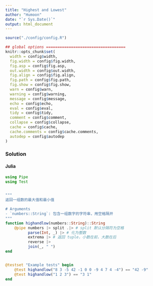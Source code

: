```yaml
---
title: "Highest and Lowest"
author: "Humoon"
date: "`r Sys.Date()`"
output: html_document
---
```



```r
source("./config/config.R")

## global options ===================================
knitr::opts_chunk$set(
  width = config$width,
  fig.width = config$fig.width,
  fig.asp = config$fig.asp,
  out.width = config$out.width,
  fig.align = config$fig.align,
  fig.path = config$fig.path,
  fig.show = config$fig.show,
  warn = config$warn,
  warning = config$warning,
  message = config$message,
  echo = config$echo,
  eval = config$eval,
  tidy = config$tidy,
  comment = config$comment,
  collapse = config$collapse,
  cache = config$cache,
  cache.comments = config$cache.comments,
  autodep = config$autodep
)
```



### Solution

#### Julia
```julia
using Pipe
using Test


"""
返回一组数的最大值和最小值

# Arguments
- `numbers::String`: 包含一组数字的字符串，用空格隔开
"""
function highandlow(numbers::String)::String
    @pipe numbers |> split .|> # split 默认分隔符为空格
          parse(Int, _) |> # 化为整数
          extrema |> # 返回 tuple，小数在前，大数在后
          reverse |>
          join(_, " ")
end


@testset "Example tests" begin
    @test highandlow("8 3 -5 42 -1 0 0 -9 4 7 4 -4") == "42 -9"
    @test highandlow("1 2 3") == "3 1"
end
```


